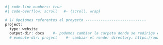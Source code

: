 ```r
#| code-line-numbers: true
#| code-overflow: scroll   #- {scroll, wrap}

# 1/ Opciones referentes al proyecto ----------------------------
project:
  type: website
  output-dir: docs    #- podemos cambiar la carpeta donde se redirige el output (.html)
  # execute-dir: project    #- cambiar el render directory: https://quarto.org/docs/projects/code-execution.html#working-dir
  
```